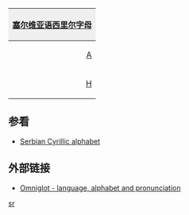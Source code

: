 {| style="margin:0.2em auto;padding:0;border:1px solid #ced8df;clear:{{{clear|both}}};width:{{{width|36em}}};"
! colspan="30" style="background:#efefef;"|[[塞尔维亚语西里尔字母]]
|- lang="sr"
|style="padding-left:0.15em;text-align:right;"|[[А]]
|style="padding-right:0.15em;text-align:left;"|[[а]]
|style="padding-left:0.15em;text-align:right;"|[[Б]]
|style="padding-right:0.15em;text-align:left;"|[[б]]
|style="padding-left:0.15em;text-align:right;"|[[В]]
|style="padding-right:0.15em;text-align:left;"|[[в]]
|style="padding-left:0.15em;text-align:right;"|[[Г]]
|style="padding-right:0.15em;text-align:left;"|[[г]]
|style="padding-left:0.15em;text-align:right;"|[[Д]]
|style="padding-right:0.15em;text-align:left;"|[[д]]
|style="padding-left:0.15em;text-align:right;"|[[Ђ]]
|style="padding-right:0.15em;text-align:left;"|[[ђ]]
|style="padding-left:0.15em;text-align:right;"|[[Е]]
|style="padding-right:0.15em;text-align:left;"|[[е]]
|style="padding-left:0.15em;text-align:right;"|[[Ж]]
|style="padding-right:0.15em;text-align:left;"|[[ж]]
|style="padding-left:0.15em;text-align:right;"|[[З]]
|style="padding-right:0.15em;text-align:left;"|[[з]]
|style="padding-left:0.15em;text-align:right;"|[[И]]
|style="padding-right:0.15em;text-align:left;"|[[и]]
|style="padding-left:0.15em;text-align:right;"|[[Ј]]
|style="padding-right:0.15em;text-align:left;"|[[ј]]
|style="padding-left:0.15em;text-align:right;"|[[К]]
|style="padding-right:0.15em;text-align:left;"|[[к]]
|style="padding-left:0.15em;text-align:right;"|[[Л]]
|style="padding-right:0.15em;text-align:left;"|[[л]]
|style="padding-left:0.15em;text-align:right;"|[[Љ]]
|style="padding-right:0.15em;text-align:left;"|[[љ]]
|style="padding-left:0.15em;text-align:right;"|[[М]]
|style="padding-right:0.15em;text-align:left;"|[[м]]
|- lang="sr"
|style="padding-left:0.15em;text-align:right;"|[[Н]]
|style="padding-right:0.15em;text-align:left;"|[[н]]
|style="padding-left:0.15em;text-align:right;"|[[Њ]]
|style="padding-right:0.15em;text-align:left;"|[[њ]]
|style="padding-left:0.15em;text-align:right;"|[[О]]
|style="padding-right:0.15em;text-align:left;"|[[о]]
|style="padding-left:0.15em;text-align:right;"|[[П]]
|style="padding-right:0.15em;text-align:left;"|[[п]]
|style="padding-left:0.15em;text-align:right;"|[[Р]]
|style="padding-right:0.15em;text-align:left;"|[[р]]
|style="padding-left:0.15em;text-align:right;"|[[С]]
|style="padding-right:0.15em;text-align:left;"|[[с]]
|style="padding-left:0.15em;text-align:right;"|[[Т]]
|style="padding-right:0.15em;text-align:left;"|[[т]]
|style="padding-left:0.15em;text-align:right;"|[[Ћ]]
|style="padding-right:0.15em;text-align:left;"|[[ћ]]
|style="padding-left:0.15em;text-align:right;"|[[У]]
|style="padding-right:0.15em;text-align:left;"|[[у]]
|style="padding-left:0.15em;text-align:right;"|[[Ф]]
|style="padding-right:0.15em;text-align:left;"|[[ф]]
|style="padding-left:0.15em;text-align:right;"|[[Х]]
|style="padding-right:0.15em;text-align:left;"|[[х]]
|style="padding-left:0.15em;text-align:right;"|[[Ц]]
|style="padding-right:0.15em;text-align:left;"|[[ц]]
|style="padding-left:0.15em;text-align:right;"|[[Ч]]
|style="padding-right:0.15em;text-align:left;"|[[ч]]
|style="padding-left:0.15em;text-align:right;"|[[Џ]]
|style="padding-right:0.15em;text-align:left;"|[[џ]]
|style="padding-left:0.15em;text-align:right;"|[[Ш]]
|style="padding-right:0.15em;text-align:left;"|[[ш]]
|}<noinclude>

==参看==
*[[:en:Serbian Cyrillic alphabet|Serbian Cyrillic alphabet]]
==外部链接==
*[http://www.omniglot.com/writing/serbo-croat.htm Omniglot - language, alphabet and pronunciation]
[[Category:西里尔字母模板|sr]]
</noinclude>